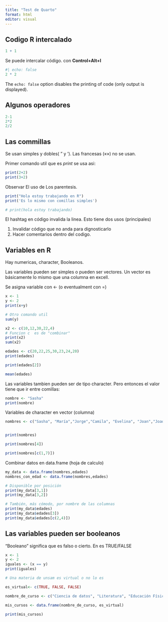 ```yaml
---
title: "Test de Quarto"
format: html
editor: visual
---
```


## Codigo R intercalado

```r
1 + 1
```

Se puede intercalar código. con **Control+Alt+I**

```r
#| echo: false
2 * 2
```

The `echo: false` option disables the printing of code (only output is displayed).

## Algunos operadores

```r
2-1
2*2
2/2
```

## Las commillas

Se usan simples y dobles( " y '). Las francesas («») no se usan.

Primer comando util que es *print* se usa asi:

```r
print(2+2)
print(3+2)

```

Observar El uso de Los parentesis.

```r
print("Hola estoy trabajando en R")
print('Es lo mismo con comillas simples')
```

```r
# print(hola estoy trabajando)
```

El hashtag en código invalida la linea. Esto tiene dos usos (principales)

1.  Invalidar código que no anda para dignosticarlo
2.  Hacer comentarios dentro del codigo.

## Variables en R

Hay numericas, character, Booleanos.

Las variables pueden ser simples o pueden ser vectores. Un vector es básicamente lo mismo que una columna en excell.

Se asigna variable con \<- (o eventualment con =)

```r

x <- 1
y <- 2
print(x+y)

# Otro comando util
sum(y)
```

```r
x2 <- c(10,12,30,22,4)
# Funcion c  es de "combinar"
print(x2)
sum(x2)
```

```r
edades <- c(20,22,25,30,23,24,20)
print(edades)
```

```r
print(edades[2])
```

```r
mean(edades)
```

Las variables tambien pueden ser de tipo character. Pero entonces el valor tiene que ir entre comillas:

```r
nombre <- "Sasha"
print(nombre)
```

Variables de character en vector (columna)

```r
nombres <- c("Sasha", "María","Jorge","Camila", "Evelina", "Joan","Joaquín")


print(nombres)

print(nombres[4])
```

```r
print(nombres[c(1,7)])
```

Combinar datos en data.frame (hoja de calculo)

```r
my_data <- data.frame(nombres,edades)
nombres_con_edad <- data.frame(nombres,edades)
```

```r
# Disponible por posición
print(my_data[3,1])
print(my_data[3,2])

# También, más cómodo, por nombre de las columnas
print(my_data$edades)
print(my_data$edades[3])
print(my_data$edades[c(2,4)])


```

## Las variables pueden ser booleanos

"Booleano" significa que es falso o cierto. En es TRUE/FALSE

```r
x <- 1
y <- 2
iguales <- (x == y)
print(iguales)

```

```r
# Una materia de unsam es virtual o no lo es

es_virtual<- c(TRUE, FALSE, FALSE)

nombre_de_curso <- c("Ciencia de datos", "Literatura", "Educación Física")

mis_cursos <- data.frame(nombre_de_curso, es_virtual)
```

```r
print(mis_cursos)
```
